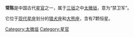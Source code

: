 '''常陈'''是中国古代[[星官|星官]]之一，属于[[三垣|三垣]]之中[[太微垣|太微垣]]，意为“禁卫军”。

它位于[[星座列表|现代星座]]划分的[[猎犬座|猎犬座]]和[[大熊座|大熊座]]，含有7颗恒星。

[[Category:太微垣|Category:太微垣]]
[[Category:星官|Category:星官]]